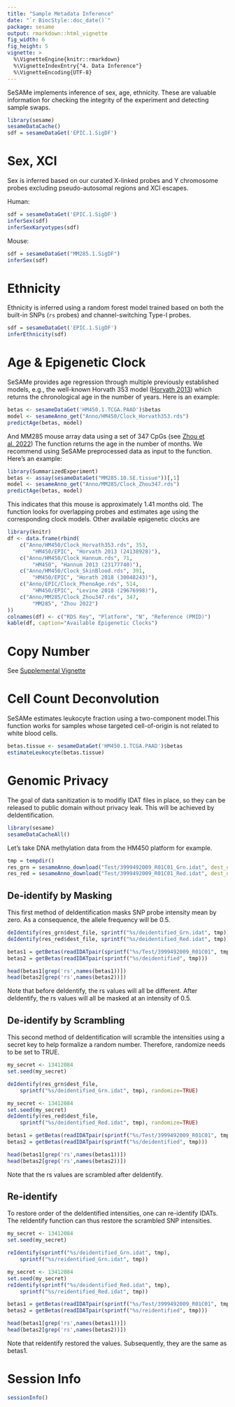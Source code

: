 ```yaml
---
title: "Sample Metadata Inference"
date: "`r BiocStyle::doc_date()`"
package: sesame
output: rmarkdown::html_vignette
fig_width: 6
fig_height: 5
vignette: >
  %\VignetteEngine{knitr::rmarkdown}
  %\VignetteIndexEntry{"4. Data Inference"}
  %\VignetteEncoding{UTF-8} 
---
```


SeSAMe implements inference of sex, age, ethnicity. These are valuable
information for checking the integrity of the experiment and detecting sample
swaps.

```r
library(sesame)
sesameDataCache()
sdf = sesameDataGet('EPIC.1.SigDF')
```

# Sex, XCI

Sex is inferred based on our curated X-linked probes and Y chromosome probes
excluding pseudo-autosomal regions and XCI escapes.

Human:

```r
sdf = sesameDataGet('EPIC.1.SigDF')
inferSex(sdf)
inferSexKaryotypes(sdf)
```

Mouse:

```r
sdf = sesameDataGet("MM285.1.SigDF")
inferSex(sdf)
```

# Ethnicity

Ethnicity is inferred using a random forest model trained based on both the
built-in SNPs (`rs` probes) and channel-switching Type-I probes.
```r
sdf = sesameDataGet('EPIC.1.SigDF')
inferEthnicity(sdf)
```

# Age & Epigenetic Clock

SeSAMe provides age regression through multiple previously established models,
e.g., the well-known Horvath 353 model ([Horvath
2013](https://pubmed.ncbi.nlm.nih.gov/24138928/)) which returns the
chronological age in the number of years. Here is an example:

```r
betas <- sesameDataGet('HM450.1.TCGA.PAAD')$betas
model <- sesameAnno_get("Anno/HM450/Clock_Horvath353.rds")
predictAge(betas, model)
```

And MM285 mouse array data using a set of 347 CpGs (see [Zhou et
al. 2022](https://www.cell.com/cell-genomics/fulltext/S2666-979X(22)00077-5))
The function returns the age in the number of months. We recommend using SeSAMe
preprocessed data as input to the function. Here’s an example:

```r
library(SummarizedExperiment)
betas <- assay(sesameDataGet("MM285.10.SE.tissue"))[,1]
model <- sesameAnno_get("Anno/MM285/Clock_Zhou347.rds")
predictAge(betas, model)
```

This indicates that this mouse is approximately 1.41 months old. The function
looks for overlapping probes and estimates age using the corresponding clock
models. Other available epigenetic clocks are

```r
library(knitr)
df <- data.frame(rbind(
    c("Anno/HM450/Clock_Horvath353.rds", 353,
        "HM450/EPIC", "Horvath 2013 (24138928)"),
    c("Anno/HM450/Clock_Hannum.rds", 71,
        "HM450", "Hannum 2013 (23177740)"),
    c("Anno/HM450/Clock_SkinBlood.rds", 391,
        "HM450/EPIC", "Horath 2018 (30048243)"),
    c("Anno/EPIC/Clock_PhenoAge.rds", 514,
        "HM450/EPIC", "Levine 2018 (29676998)"),
    c("Anno/MM285/Clock_Zhou347.rds", 347,
        "MM285", "Zhou 2022")
))
colnames(df) <- c("RDS Key", "Platform", "N", "Reference (PMID)")
kable(df, caption="Available Epigenetic Clocks")
```


# Copy Number

See [Supplemental
Vignette](https://zhou-lab.github.io/sesame/v1.16/supplemental.html#cnv)

# Cell Count Deconvolution

SeSAMe estimates leukocyte fraction using a two-component model.This function
works for samples whose targeted cell-of-origin is not related to white blood
cells.

```r
betas.tissue <- sesameDataGet('HM450.1.TCGA.PAAD')$betas
estimateLeukocyte(betas.tissue)
```

# Genomic Privacy

The goal of data sanitization is to modifiy IDAT files in place, so they can be
released to public domain without privacy leak. This will be achieved by
deIdentification.

```r
library(sesame)
sesameDataCacheAll()
```

Let's take DNA methylation data from the HM450 platform for example.
```r
tmp = tempdir()
res_grn = sesameAnno_download("Test/3999492009_R01C01_Grn.idat", dest_dir=tmp)
res_red = sesameAnno_download("Test/3999492009_R01C01_Red.idat", dest_dir=tmp)
```
                                                   
## De-identify by Masking

This first method of deIdentification masks SNP probe intensity mean by zero.
As a consequence, the allele frequency will be 0.5. 

```r

deIdentify(res_grn$dest_file, sprintf("%s/deidentified_Grn.idat", tmp))
deIdentify(res_red$dest_file, sprintf("%s/deidentified_Red.idat", tmp))

betas1 = getBetas(readIDATpair(sprintf("%s/Test/3999492009_R01C01", tmp)))
betas2 = getBetas(readIDATpair(sprintf("%s/deidentified", tmp)))

head(betas1[grep('rs',names(betas1))]) 
head(betas2[grep('rs',names(betas2))])
```

Note that before deIdentify, the rs values will all be different. After
deIdentify, the rs values will all be masked at an intensity of 0.5. 

## De-identify by Scrambling

This second method of deIdentification will scramble the intensities using
a secret key to help formalize a random number. Therefore, randomize needs
to be set to TRUE. 

```r

my_secret <- 13412084
set.seed(my_secret)

deIdentify(res_grn$dest_file,
    sprintf("%s/deidentified_Grn.idat", tmp), randomize=TRUE)

my_secret <- 13412084
set.seed(my_secret)
deIdentify(res_red$dest_file,
    sprintf("%s/deidentified_Red.idat", tmp), randomize=TRUE)

betas1 = getBetas(readIDATpair(sprintf("%s/Test/3999492009_R01C01", tmp)))
betas2 = getBetas(readIDATpair(sprintf("%s/deidentified", tmp)))

head(betas1[grep('rs',names(betas1))]) 
head(betas2[grep('rs',names(betas2))]) 

```
Note that the rs values are scrambled after deIdentify.  

## Re-identify

To restore order of the deIdentified intensities, one can re-identify IDATs.
The reIdentify function can thus restore the scrambled SNP intensities. 

```r

my_secret <- 13412084
set.seed(my_secret)

reIdentify(sprintf("%s/deidentified_Grn.idat", tmp),
    sprintf("%s/reidentified_Grn.idat", tmp))

my_secret <- 13412084
set.seed(my_secret)
reIdentify(sprintf("%s/deidentified_Red.idat", tmp),
    sprintf("%s/reidentified_Red.idat", tmp))

betas1 = getBetas(readIDATpair(sprintf("%s/Test/3999492009_R01C01", tmp)))
betas2 = getBetas(readIDATpair(sprintf("%s/reidentified", tmp)))

head(betas1[grep('rs',names(betas1))]) 
head(betas2[grep('rs',names(betas2))]) 
```

Note that reIdentify restored the values. Subsequently, they are the same as
betas1. 

# Session Info

```r
sessionInfo()
```
